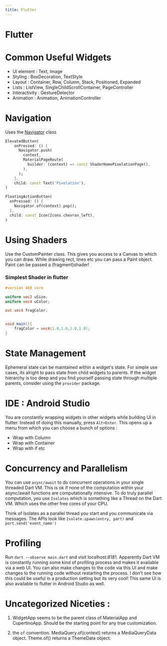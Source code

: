 ```yaml
---
title: Flutter
---
```


# Flutter

# Common Useful Widgets

- UI element : Text, Image
- Styling : BoxDecoration, TextStyle
- Layout : Container, Row, Column, Stack, Positioned, Expanded
- Lists : ListView, SingleChildScrollContainer, PageController
- Interactivity : GestureDetector
- Animation : Animation, AnimationController

# Navigation

Uses the [Navigator](https://api.flutter.dev/flutter/widgets/Navigator-class.html) class

```dart
ElevatedButton(
	onPressed: () {
	  Navigator.push(
		context,
		MaterialPageRoute(
		  builder: (context) => const ShaderHomePixelationPage(),
		),
	  );
	},
	child: const Text('Pixelation'),
)

FloatingActionButton(
  onPressed: () {
	Navigator.of(context).pop();
  },
  child: const Icon(Icons.chevron_left),
)
```

# Using Shaders

Use the CustomPainter class. This gives you access to a Canvas to which you can draw. While drawing rect, lines etc you can pass a Paint object. Paint can be passed a (fragment)shader!

### Simplest Shader in flutter

```glsl
#version 460 core

uniform vec2 uSize;
uniform vec4 uColor;

out vec4 fragColor;


void main(){
    fragColor = vec4(1.0,1.0,1.0,1.0);
}

```

# State Management

Ephemeral state can be maintained within a widget's state. For simple use cases, its alright to pass state from child widgets to parents. If the widget hierarchy is too deep and you find yourself passing state through multiple parents, consider using the `provider` package.

# IDE : Android Studio

You are constantly wrapping widgets in other widgets while building UI in flutter. Instead of doing this manually, press `Alt+Enter`. This opens up a menu from which you can choose a bunch of options :

- Wrap with Column
- Wrap with Container
- Wrap with if etc

# Concurrency and Parallelism

You can use `async/await` to do concurrent operations in your single threaded Dart VM. This is ok if none of the computation within your async/await functions are computationally intensive. To do truly parallel computation, you use `Isolates` which is something like a Thread on the Dart VM. Which uses the other free cores of your CPU.

Think of Isolates as a parallel thread you start and you communicate via messages. The APIs look like `Isolate.spawn(entry, part)` and `port.send('event_name')`

# Profiling

Run `dart --observe main.dart` and visit localhost:8181. Apparently Dart VM is constantly running some kind of profiling process and makes it available via a web UI. You can also make changes to the code via this UI and make changes to the running code without restarting the process. I don't see how this could be useful in a production setting but its very cool!
This same UI is also available to flutter in Android Studio as well.

# Uncategorized Niceties :

1. WidgetApp seems to be the parent class of MaterialApp and CupertinoApp. Should be the starting point for any true customization.

2. the `of` convention. MediaQuery.of(context) returns a MediaQueryData object. Theme.of() returns a ThemeData object.
